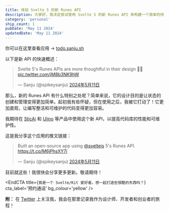 ```yaml
---
title: 体验 Svelte 5 的新 Runes API
description: 大家好，我决定尝试使用 Svelte 5 的新 Runes API 来构建一个简单的待办事项应用。以下是对这个新 API 的快速概述和我的一些想法。
category: 'personal'
ship_count: 1
pubDate: 'May 11 2024'
updatedDate: 'May 11 2024'
---
```


你可以在这里查看应用 → [todo.sanju.sh](https://todo.sanju.sh)

以下是新 API 的快速概述：

<blockquote class="twitter-tweet"><p lang="en" dir="ltr">Svelte 5&#39;s Runes APIs are more thoughtful in their design 🤌🧡 <a href="https://t.co/jM8b3NK9hW">pic.twitter.com/jM8b3NK9hW</a></p>&mdash; Sanju (@spikeysanju) <a href="https://twitter.com/spikeysanju/status/1789098507170906367?ref_src=twsrc%5Etfw">2024年5月11日</a></blockquote> <script async src="https://platform.twitter.com/widgets.js" charset="utf-8"></script>

那么，新的 Runes API 有什么特别之处呢？简单来说，它的设计目的是让状态的创建和管理变得更加简单。起初我有些怀疑，但在使用之后，我被它打动了！它更加直观，让编写整洁和可维护的代码变得更加容易。

我期待在 [SticAi](https://sticai.com) 和 [Uiino](https://uiino.com) 等产品中使用这个新 API，以提高代码库的性能和可维护性。

这是我分享这个应用的推文链接：

<blockquote class="twitter-tweet" data-media-max-width="560"><p lang="en" dir="ltr">Built an open-source app using <a href="https://twitter.com/sveltejs?ref_src=twsrc%5Etfw">@sveltejs</a> 5&#39;s Runes API. <a href="https://t.co/M6jPhsXY7i">https://t.co/M6jPhsXY7i</a></p>&mdash; Sanju (@spikeysanju) <a href="https://twitter.com/spikeysanju/status/1789115868884111719?ref_src=twsrc%5Etfw">2024年5月11日</a></blockquote> <script async src="https://platform.twitter.com/widgets.js" charset="utf-8"></script>

目前就这些！我很快会分享更多更新。敬请期待！


<EndCTA
	title={`我是一个 Svelte/Kit 爱好者。想一起打造些很酷的东西吗？`}
	cta_label='预约通话'
	bg_colour='yellow'
/>

**附：** 在 [Twitter](https://x.com/spikeysanju) 上关注我，我会在那里记录我作为设计师、开发者和创业者的旅程！
